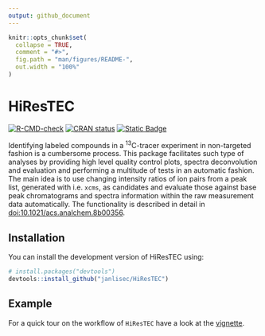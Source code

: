 ```yaml
---
output: github_document
---
```


<!-- README.md is generated from README.Rmd. Please edit that file -->

```r
knitr::opts_chunk$set(
  collapse = TRUE,
  comment = "#>",
  fig.path = "man/figures/README-",
  out.width = "100%"
)
```

# HiResTEC

<!-- badges: start -->
[![R-CMD-check](https://github.com/janlisec/HiResTEC/actions/workflows/R-CMD-check.yaml/badge.svg)](https://github.com/janlisec/HiResTEC/actions/workflows/R-CMD-check.yaml)
[![CRAN status](https://www.r-pkg.org/badges/version/HiResTEC)](https://CRAN.R-project.org/package=HiResTEC)
[![Static Badge](https://img.shields.io/badge/doi-10.1021/acs.analchem.8b00356-yellow.svg)](https://doi.org/10.1021/acs.analchem.8b00356)
<!-- badges: end -->

Identifying labeled compounds in a ^13^C-tracer experiment in non-targeted fashion 
is a cumbersome process. This package facilitates such type of analyses by 
providing high level quality control plots, spectra deconvolution and evaluation 
and performing a multitude of tests in an automatic fashion. The main idea is 
to use changing intensity ratios of ion pairs from a peak list, generated with 
i.e. `xcms`, as candidates and evaluate those against base peak chromatograms 
and spectra information within the raw measurement data automatically. The 
functionality is described in detail in <doi:10.1021/acs.analchem.8b00356>.

## Installation

You can install the development version of HiResTEC using:

``` r
# install.packages("devtools")
devtools::install_github("janlisec/HiResTEC")
```

## Example

For a quick tour on the workflow of `HiResTEC` have a look at the 
[vignette](https://janlisec.github.io/HiResTEC/articles/HiResTEC-workflow.html).
